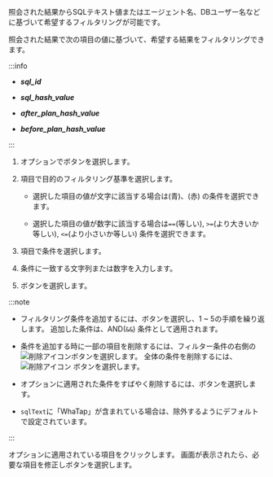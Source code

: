 <Title level={props.level} hashid="filtering">参照結果フィルタリング</Title>

<Title level={props.level + 1}>フィルター条件を追加する</Title>

<InDoc pages="stat">

照会された結果からSQLテキスト値またはエージェント名、DBユーザー名などに基づいて希望するフィルタリングが可能です。

</InDoc>

<InDoc pages="analysis-sql">

照会された結果で次の項目の値に基づいて、希望する結果をフィルタリングできます。

:::info

- ***sql_id*** 

- ***sql_hash_value***

- ***after_plan_hash_value***

- ***before_plan_hash_value***

:::

</InDoc>

1. <Cmdname sid="filter" className="uitext" />オプションで<LinkImage img="ico-add.svg" className="ico" />ボタンを選択します。

   <InDoc pages="analysis-sql,job-info,backup-recovery-history,procedure-stat"><ImgLang img='db-analysis-sql-plan-change-filter-01.png' desc='条件を追加する' /></InDoc>

2. <Cmdname sid="TTL06740" className="uitext" />項目で目的のフィルタリング基準を選択します。

   - 選択した項目の値が文字に該当する場合は<Cmdname sid="includes" className="uitext" />(青)、<Cmdname sid="excludes" className="uitext" />(赤) の条件を選択できます。

     <InDoc pages="stat,top-sql"><ImgLang img="db-sql-filter-condition-color.png" desc="example" multi /></InDoc>

     <InDoc pages="analysis-sql"><ImgLang img="db-sql-analysis-filter-condition-color.png" desc="example" multi /></InDoc>

   - 選択した項目の値が数字に該当する場合は`==`(等しい), `>=`(より大きいか等しい), `<=`(より小さいか等しい) 条件を選択できます。

3. <Cmdname sid="condition" className="uitext" />項目で条件を選択します。

4. 条件に一致する文字列または数字を入力します。

5. <Cmdname sid="apply" className="uitext" />ボタンを選択します。

:::note

- フィルタリング条件を追加するには、<Cmdname sid="bsm_button_add" className="uitext" />ボタンを選択し、1 ~ 5の手順を繰り返します。 追加した条件は、AND(`&&`) 条件として適用されます。

- 条件を追加する時に一部の項目を削除するには、フィルター条件の右側の![削除アイコン](/img/ico-trash.svg)ボタンを選択します。 全体の条件を削除するには、![削除アイコン](/img/ico-trash.svg) <Cmdname sid="BTN06616" className="uitext" />ボタンを選択します。

- <Cmdname sid="filter" className="uitext" />オプションに適用された条件をすばやく削除するには、<LinkImage img="ico-close.svg" className="ico" />ボタンを選択します。

<InDoc pages="stat,top-sql">

- `sqlText`に「WhaTap」が含まれている場合は、除外するようにデフォルトで設定されています。

  <ImgLang img='db-sql-filter-default.png' desc='WhaTap' />

</InDoc>

:::

<Title level={props.level + 1}>フィルター条件を修正する</Title>

<InDoc pages="analysis-sql,job-info,backup-recovery-history,procedure-stat"><ImgLang img='db-sql-analysis-filter-modify.png' desc='フィルターの修正' /></InDoc>

<Cmdname sid="filter" className="uitext" />オプションに適用されている項目をクリックします。 <Cmdname sid="TTL06737" className="uitext" />画面が表示されたら、必要な項目を修正し<Cmdname sid="apply" className="uitext" />ボタンを選択します。
